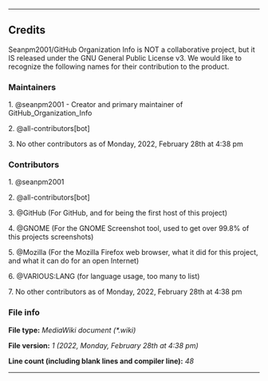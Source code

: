 
----

== Credits ==

{{int:version-credits-summary}}
Seanpm2001/GitHub Organization Info is NOT a collaborative project, but it IS released under the GNU General Public License v3. We would like to recognize the following names for their contribution to the product.

<!-- This comment block and this file (excluding author names) was modified from MediaWiki/CREDITS -->

=== Maintainers ===

<!-- BEGIN MAINTAINERS LIST !-->

1. @seanpm2001 - Creator and primary maintainer of GitHub_Organization_Info

2. @all-contributors[bot]

3. No other contributors as of Monday, 2022, February 28th at 4:38 pm

=== Contributors ===

<!-- BEGIN CONTRIBUTOR LIST -->

1. @seanpm2001

2. @all-contributors[bot]

3. @GitHub (For GitHub, and for being the first host of this project)

4. @GNOME (For the GNOME Screenshot tool, used to get over 99.8% of this projects screenshots)

5. @Mozilla (For the Mozilla Firefox web browser, what it did for this project, and what it can do for an open Internet)

6. @VARIOUS:LANG (for language usage, too many to list)

7. No other contributors as of Monday, 2022, February 28th at 4:38 pm

=== File info ===

<b>File type:</b> <i>MediaWiki document (*.wiki)</i>

<b>File version:</b> <i>1 (2022, Monday, February 28th at 4:38 pm)</i>

<b>Line count (including blank lines and compiler line):</b> <i>48</i>

----
